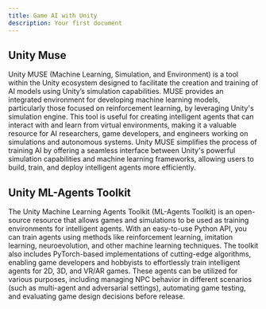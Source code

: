 ```yaml
---
title: Game AI with Unity
description: Your first document
---
```


## Unity Muse

Unity MUSE (Machine Learning, Simulation, and Environment) is a tool within the Unity ecosystem designed to facilitate the creation and training of AI models using Unity’s simulation capabilities. MUSE provides an integrated environment for developing machine learning models, particularly those focused on reinforcement learning, by leveraging Unity's simulation engine. This tool is useful for creating intelligent agents that can interact with and learn from virtual environments, making it a valuable resource for AI researchers, game developers, and engineers working on simulations and autonomous systems. Unity MUSE simplifies the process of training AI by offering a seamless interface between Unity's powerful simulation capabilities and machine learning frameworks, allowing users to build, train, and deploy intelligent agents more efficiently.

##  Unity ML-Agents Toolkit

The Unity Machine Learning Agents Toolkit (ML-Agents Toolkit) is an open-source resource that allows games and simulations to be used as training environments for intelligent agents. With an easy-to-use Python API, you can train agents using methods like reinforcement learning, imitation learning, neuroevolution, and other machine learning techniques. The toolkit also includes PyTorch-based implementations of cutting-edge algorithms, enabling game developers and hobbyists to effortlessly train intelligent agents for 2D, 3D, and VR/AR games. These agents can be utilized for various purposes, including managing NPC behavior in different scenarios (such as multi-agent and adversarial settings), automating game testing, and evaluating game design decisions before release. 